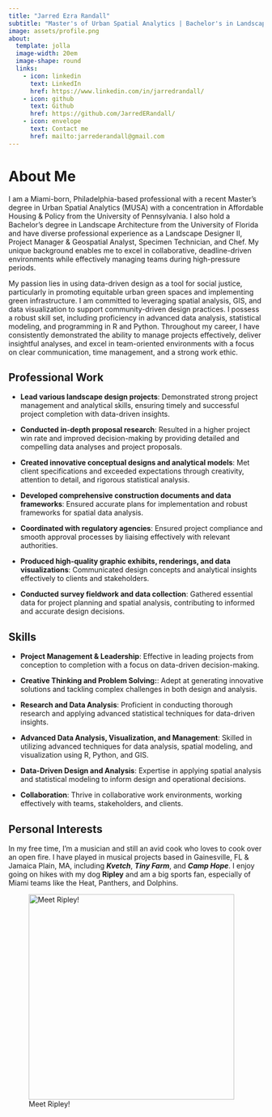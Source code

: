 ```yaml
---
title: "Jarred Ezra Randall"
subtitle: "Master's of Urban Spatial Analytics | Bachelor's in Landscape Architecture | Landscape Designer II"
image: assets/profile.png
about:
  template: jolla
  image-width: 20em
  image-shape: round
  links:
    - icon: linkedin
      text: LinkedIn
      href: https://www.linkedin.com/in/jarredrandall/
    - icon: github
      text: Github
      href: https://github.com/JarredERandall/
    - icon: envelope
      text: Contact me
      href: mailto:jarrederandall@gmail.com
---
```


# About Me

I am a Miami-born, Philadelphia-based professional with a recent Master’s degree in Urban Spatial Analytics (MUSA) with a concentration in Affordable Housing & Policy from the University of Pennsylvania. I also hold a Bachelor’s degree in Landscape Architecture from the University of Florida and have diverse professional experience as a Landscape Designer II, Project Manager & Geospatial Analyst, Specimen Technician, and Chef. My unique background enables me to excel in collaborative, deadline-driven environments while effectively managing teams during high-pressure periods.

My passion lies in using data-driven design as a tool for social justice, particularly in promoting equitable urban green spaces and implementing green infrastructure. I am committed to leveraging spatial analysis, GIS, and data visualization to support community-driven design practices. I possess a robust skill set, including proficiency in advanced data analysis, statistical modeling, and programming in R and Python. Throughout my career, I have consistently demonstrated the ability to manage projects effectively, deliver insightful analyses, and excel in team-oriented environments with a focus on clear communication, time management, and a strong work ethic.

## Professional Work

- **Lead various landscape design projects**: Demonstrated strong project management and analytical skills, ensuring timely and successful project completion with data-driven insights.

- **Conducted in-depth proposal research**: Resulted in a higher project win rate and improved decision-making by providing detailed and compelling data analyses and project proposals.

- **Created innovative conceptual designs and analytical models**: Met client specifications and exceeded expectations through creativity, attention to detail, and rigorous statistical analysis.

- **Developed comprehensive construction documents and data frameworks**: Ensured accurate plans for implementation and robust frameworks for spatial data analysis.

- **Coordinated with regulatory agencies**: Ensured project compliance and smooth approval processes by liaising effectively with relevant authorities.

- **Produced high-quality graphic exhibits, renderings, and data visualizations**: Communicated design concepts and analytical insights effectively to clients and stakeholders.

- **Conducted survey fieldwork and data collection**: Gathered essential data for project planning and spatial analysis, contributing to informed and accurate design decisions.

## Skills

- **Project Management & Leadership**: Effective in leading projects from conception to completion with a focus on data-driven decision-making.

- **Creative Thinking and Problem Solving:**: Adept at generating innovative solutions and tackling complex challenges in both design and analysis.

- **Research and Data Analysis**: Proficient in conducting thorough research and applying advanced statistical techniques for data-driven insights.

- **Advanced Data Analysis, Visualization, and Management**: Skilled in utilizing advanced techniques for data analysis, spatial modeling, and visualization using R, Python, and GIS.

- **Data-Driven Design and Analysis**: Expertise in applying spatial analysis and statistical modeling to inform design and operational decisions.

- **Collaboration**: Thrive in collaborative work environments, working effectively with teams, stakeholders, and clients.


## Personal Interests

In my free time, I'm a musician and still an avid cook who loves to cook over an open fire. I have played in musical projects based in Gainesville, FL & Jamaica Plain, MA, including ***Kvetch***, ***Tiny Farm***, and ***Camp Hope***. I enjoy going on hikes with my dog **Ripley** and am a big sports fan, especially of Miami teams like the Heat, Panthers, and Dolphins.

![Meet Ripley!](assets/ripley.png){width="406"}
